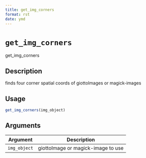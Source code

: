 ```yaml
--- 
title: get_img_corners 
format: rst 
date: ymd 
--- 
```

# `get_img_corners`

get_img_corners


## Description

finds four corner spatial coords of giottoImages or magick-images


## Usage

```r
get_img_corners(img_object)
```


## Arguments

Argument      |Description
------------- |----------------
`img_object`     |     giottoImage or magick-image to use


